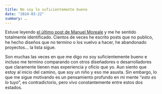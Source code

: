 ```yaml
---
title: No soy lo suficientemente bueno
date: "2024-03-22"
summary: …
---
```


Estuve leyendo [el último post de Manuel Moreale](https://manuelmoreale.com/why-i-don-t-write-dev-posts) y me he sentido totalmente identificado. Cientos de veces he escrito posts que no publico, he hecho diseños que no termino o los vuelvo a hacer, he abandonado proyectos... la lista sigue.

Son muchas las veces en que me digo no soy suficientemente bueno e incluso me termino comparando con otros diseñadores o desarrolladores que claramente tienen mas experiencia y oficio que yo. Aun siento que estoy al inicio del camino, que soy un niño y eso me asusta. Sin embargo, lo que me sigue motivando es un pensamiento profundo en mi mente “*esto es lo tuyo*”, es contradictorio, pero vivo constantemente entre estos dos estados.
